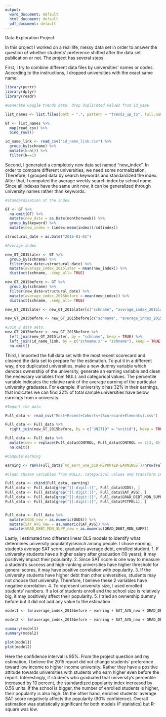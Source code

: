 ---
output:
  word_document: default
  html_document: default
  pdf_document: default
---
Data Exploration Project

In this project I worked on a real life, messy data set in order to answer the question of whether students' preference shifted after the data set publication or not. The project has several steps.

First, I try to combine different data files by universities' names or codes. According to the instructions, I dropped universities with the exact same name.

```{r}
library(purrr)
library(dplyr)
library(readr)

#Generate Google trends data, drop duplicated values from id_name

list_names <- list.files(path = ".", pattern = "trends_up_to", full.names = TRUE)

GT <- list_names %>%
  map(read_csv) %>%
  bind_rows()

id_name_link <- read_csv("id_name_link.csv") %>%
  group_by(schname) %>%
  mutate(N=n()) %>%
  filter(N==1)


```

Second, I generated a completely new data set named "new_index". In order to compare different universities, we need some normalization. Therefore, I grouped data by search keywords and standardized the index. After that, I computed the average weekly search index by school name. Since all indexes have the same unit now, it can be generalized through university names rather than keywords.


```{r}
#Standardization of the index

GT <- GT %>%
  na.omit(GT) %>%
  mutate(new_date = as.Date(monthorweek)) %>%
  group_by(keyword) %>%
  mutate(new_index = (index-mean(index))/sd(index))

structural_date = as.Date("2015-01-01")

#Average index

new_GT_2015later <- GT %>%
  group_by(schname) %>%
  filter(new_date>=structural_date) %>%
  mutate(average_index_2015later = mean(new_index)) %>%
  distinct(schname, .keep_all= TRUE)

new_GT_2015before <- GT %>%
  group_by(schname) %>%
  filter(new_date<structural_date) %>%
  mutate(average_index_2015before = mean(new_index)) %>%
  distinct(schname, .keep_all= TRUE)

new_GT_2015later <- new_GT_2015later[c("schname", "average_index_2015later")]

new_GT_2015before <- new_GT_2015before[c("schname", "average_index_2015before")]

#Join 2 data sets.
new_GT_2015before <- new_GT_2015before %>%
  left_join(new_GT_2015later, by = "schname", keep = TRUE) %>%
  left_join(id_name_link, by = c("schname.x" = "schname"), keep = TRUE) %>%
  na.omit()
```

Third, I imported the full data set with the most recent scorecard and cleaned the data set to prepare for the estimation. To put it in a different way, drop duplicated universities, make a new dummy variable which denotes ownership of the university, generate an earning variable and clean the necessary variables from NULL and categorical values. The percentile variable indicates the relative rank of the average earning of the particular university graduates. For example: if university x has 32% in their earnings, that indicates we can find 32% of total sample universities have below earnings from x university.

```{r}

#Import the data

Full_data <- read_csv("Most+Recent+Cohorts+(Scorecard+Elements).csv")

Full_data <- Full_data %>%
  right_join(new_GT_2015before, by = c("UNITID" = "unitid"), keep = TRUE)

Full_data <- Full_data %>%
  mutate(own = replace(Full_data$CONTROL, Full_data$CONTROL == 2|3, 0)) %>%
  na.omit()

#Compute earning

earning <- rank(Full_data$`md_earn_wne_p10-REPORTED-EARNINGS`)/nrow(Full_data)

#Clean chosen variables from NULLs, categorical values and transform into numerical values.

Full_data <- cbind(Full_data, earning)
Full_data <- Full_data[grep("[[:digit:]]", Full_data$UGDS), ]
Full_data <- Full_data[grep("[[:digit:]]", Full_data$SAT_AVG), ]
Full_data <- Full_data[grep("[[:digit:]]", Full_data$GRAD_DEBT_MDN_SUPP), ]
Full_data <- Full_data[grep("[[:digit:]]", Full_data$PCTPELL), ]


Full_data <- Full_data %>%
  mutate(UGDS_new = as.numeric(UGDS)) %>%
  mutate(SAT_AVG_new = as.numeric(SAT_AVG)) %>%
  mutate(GRAD_DEBT_MDN_SUPP_new = as.numeric(GRAD_DEBT_MDN_SUPP))
```

Lastly, I estimated two different linear OLS models to identify what determines university popularity/search among people. I chose earning, students average SAT score, graduates average debt, enrolled student.
1. If university students have a higher salary after graduation (10 years), it may positively impact their popularity.
2. Since SAT score is one way to measure a student's success and high-ranking universities have higher threshold for general scores, it may have positive correlation with popularity.
3. If the university students have higher debt than other universities, students may not choose that university. Therefore, I believe these 2 variables have negative correlation.
4. To represent university size, I used enrolled students' numbers. If a lot of students enroll and the school size is relatively big, it may positively affect their popularity.
5. I tried an ownership dummy before but it did not add any value to the estimation.


```{r}

model1 <- lm(average_index_2015before ~ earning + SAT_AVG_new + GRAD_DEBT_MDN_SUPP_new + UGDS_new, data = Full_data)

model2 <- lm(average_index_2015before ~ earning + SAT_AVG_new + GRAD_DEBT_MDN_SUPP_new + UGDS_new, data = Full_data)

summary(model1)
summary(model2)

plot(model1)
plot(model2)
```

Here the confidence interval is 95%.
From the project question and my estimation, I believe the 2015 report did not change students' preference toward low income to higher income university. Rather they have a positive attitude towards universities with students who earn higher even before the report. Interestingly, if students who graduated that university's percentile increased by 10 percent, the standardized popularity index increased by 0.56 units. If the school is bigger, the number of enrolled students is higher, their popularity is also high. On the other hand, enrolled students' average SAT score negatively affects the popularity (90% confidence). Overall estimation was statistically significant for both models (F statistics) but R-square was low.
